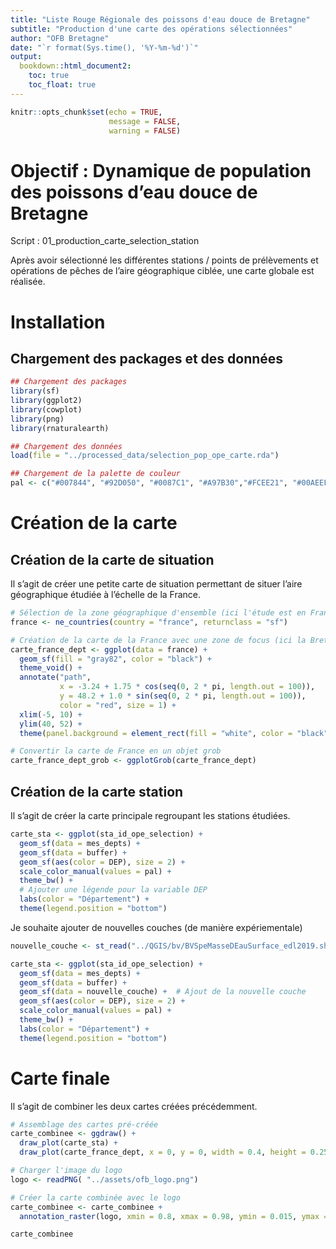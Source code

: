 ```yaml
---
title: "Liste Rouge Régionale des poissons d'eau douce de Bretagne"
subtitle: "Production d'une carte des opérations sélectionnées"
author: "OFB Bretagne"
date: "`r format(Sys.time(), '%Y-%m-%d')`"
output:
  bookdown::html_document2:
    toc: true
    toc_float: true
---
```



```r
knitr::opts_chunk$set(echo = TRUE,
                      message = FALSE,
                      warning = FALSE)
```

# Objectif : Dynamique de population des poissons d'eau douce de Bretagne 

Script : 01_production_carte_selection_station

Après avoir sélectionné les différentes stations / points de prélèvements et opérations de pêches de l'aire géographique ciblée, une carte globale est réalisée.  


# Installation 

## Chargement des packages et des données 

```r
## Chargement des packages 
library(sf)
library(ggplot2)
library(cowplot)
library(png)
library(rnaturalearth)
```

```r
## Chargement des données 
load(file = "../processed_data/selection_pop_ope_carte.rda")

## Chargement de la palette de couleur 
pal <- c("#007844", "#92D050", "#0087C1", "#A97B30","#FCEE21", "#00AEEF", "#1D1D1B", "#B9D9EB")
```



# Création de la carte 

## Création de la carte de situation

Il s'agit de créer une petite carte de situation permettant de situer l'aire géographique étudiée à l'échelle de la France. 

```r
# Sélection de la zone géographique d'ensemble (ici l'étude est en France)
france <- ne_countries(country = "france", returnclass = "sf")

# Création de la carte de la France avec une zone de focus (ici la Bretagne)
carte_france_dept <- ggplot(data = france) + 
  geom_sf(fill = "gray82", color = "black") +
  theme_void() +
  annotate("path",
           x = -3.24 + 1.75 * cos(seq(0, 2 * pi, length.out = 100)),
           y = 48.2 + 1.0 * sin(seq(0, 2 * pi, length.out = 100)),
           color = "red", size = 1) +
  xlim(-5, 10) +
  ylim(40, 52) +
  theme(panel.background = element_rect(fill = "white", color = "black"))

```

```r
# Convertir la carte de France en un objet grob 
carte_france_dept_grob <- ggplotGrob(carte_france_dept)
```

## Création de la carte station

Il s'agit de créer la carte principale regroupant les stations étudiées. 

```r
carte_sta <- ggplot(sta_id_ope_selection) +
  geom_sf(data = mes_depts) +
  geom_sf(data = buffer) +
  geom_sf(aes(color = DEP), size = 2) +
  scale_color_manual(values = pal) +
  theme_bw() +
  # Ajouter une légende pour la variable DEP
  labs(color = "Département") +
  theme(legend.position = "bottom")

```


Je souhaite ajouter de nouvelles couches (de manière expériementale)

```r
nouvelle_couche <- st_read("../QGIS/bv/BVSpeMasseDEauSurface_edl2019.shp")
```

```r
carte_sta <- ggplot(sta_id_ope_selection) +
  geom_sf(data = mes_depts) +
  geom_sf(data = buffer) +
  geom_sf(data = nouvelle_couche) +  # Ajout de la nouvelle couche
  geom_sf(aes(color = DEP), size = 2) +
  scale_color_manual(values = pal) +
  theme_bw() +
  labs(color = "Département") +
  theme(legend.position = "bottom")

```














# Carte finale

Il s'agit de combiner les deux cartes créées précédemment. 

```r

# Assemblage des cartes pré-créée
carte_combinee <- ggdraw() +
  draw_plot(carte_sta) +
  draw_plot(carte_france_dept, x = 0, y = 0, width = 0.4, height = 0.25, hjust = 0.05, vjust = -0.75)

# Charger l'image du logo
logo <- readPNG( "../assets/ofb_logo.png")

# Créer la carte combinée avec le logo
carte_combinee <- carte_combinee + 
  annotation_raster(logo, xmin = 0.8, xmax = 0.98, ymin = 0.015, ymax = 0.13)

carte_combinee
```




